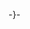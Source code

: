 <includeonly><onlyinclude><templatestyles src="JIS2004字体/fonts.css"/><span class="jis2004font" lang="ja" style="-webkit-font-feature-settings:'jp04' 1;">-{{{{1}}}}-</span></onlyinclude></includeonly><noinclude>
{{Documentation}}
</noinclude>